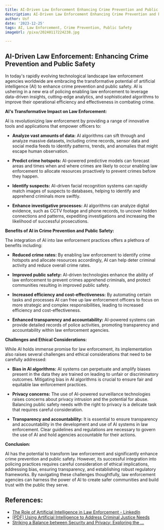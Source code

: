 ```yaml
---
title: AI-Driven Law Enforcement Enhancing Crime Prevention and Public Safety
description: AI-Driven Law Enforcement Enhancing Crime Prevention and Public Safety
author: Usf
date: '2023-12-25'
tags: AI, Law Enforcement, Crime Prevention, Public Safety
imageUrl: /pixa/20240117224238.jpg

---
```

## AI-Driven Law Enforcement: Enhancing Crime Prevention  and Public Safety

In today's rapidly evolving technological landscape law enforcement agencies worldwide  are embracing the transformative potential of artificial intelligence (AI) to enhance crime prevention and public safety. AI is ushering in a new era of policing enabling law enforcement to leverage data-driven insights, cutting-edge analytics, and sophisticated algorithms to improve their operational efficiency and effectiveness in combating crime.

**AI's Transformative Impact on  Law  Enforcement:**

AI is revolutionizing law  enforcement by providing a range of innovative tools and applications that empower officers to:

* **Analyze vast  amounts of  data:** AI algorithms can sift through and  analyze massive datasets, including crime records, sensor data  and social media  feeds to identify patterns, trends, and anomalies that might  escape human observation.

* **Predict crime hotspots:** AI-powered predictive models can  forecast  areas and times when and where  crimes are likely to occur enabling law enforcement to  allocate resources proactively to prevent crimes before they happen.

* **Identify suspects:** AI-driven facial recognition systems can rapidly match images  of suspects to databases, helping  to identify and apprehend criminals more swiftly.

* **Enhance investigative processes:** AI algorithms can  analyze  digital evidence, such as CCTV footage and phone records, to uncover hidden connections and  patterns, expediting investigations and increasing  the likelihood of successful prosecutions.

**Benefits of AI in Crime Prevention and Public  Safety:**

The integration  of AI into law enforcement practices offers a plethora of benefits including:

* **Reduced crime rates:** By enabling law enforcement to identify crime hotspots and allocate resources accordingly, AI can help deter criminal  activity and reduce overall crime rates.

* **Improved public safety:** AI-driven technologies enhance the ability  of law  enforcement to prevent crimes apprehend criminals, and protect communities resulting in improved public safety.

* **Increased efficiency and cost-effectiveness:** By automating certain tasks and processes AI  can free up law enforcement officers to focus on more  strategic and complex responsibilities, leading to increased efficiency and cost-effectiveness.

* **Enhanced transparency and accountability:** AI-powered systems can provide detailed records of police activities,  promoting transparency and accountability within law enforcement agencies.

**Challenges and Ethical Considerations:**

While  AI holds immense promise for law enforcement, its implementation  also raises several challenges and ethical considerations that  need to be carefully addressed:

* **Bias in AI algorithms:** AI systems can perpetuate and amplify biases present in the  data they  are  trained on leading to unfair or discriminatory  outcomes. Mitigating bias in AI algorithms is crucial to  ensure fair and equitable law enforcement practices.

* **Privacy concerns:** The use of AI-powered surveillance technologies raises concerns about privacy intrusion and the potential for abuse. Balancing public safety needs with the right  to privacy is a delicate  task that requires  careful consideration.

* **Transparency and accountability:** It is essential to ensure transparency and  accountability in the development and use of AI systems in law enforcement. Clear guidelines and  regulations are necessary to govern the use of AI and hold agencies accountable for their  actions.

**Conclusion:**

AI  has the potential to transform law enforcement and significantly  enhance crime prevention and public safety. However, its  successful  integration into policing  practices requires careful consideration of ethical implications, addressing bias,  ensuring transparency, and establishing robust regulatory frameworks. By  navigating these challenges thoughtfully, law enforcement  agencies can harness the power of AI to create safer communities and  build  trust with the public they serve.

## References:
- [The Role of Artificial Intelligence in Law Enforcement - LinkedIn](https://www.linkedin.com/pulse/role-artificial-intelligence-law-enforcement-chris-chiancone)
- [[PDF] Using Artificial Intelligence to Address Criminal Justice Needs](https://www.ojp.gov/pdffiles1/nij/252038.pdf)
- [Striking a Balance between Security and Privacy: Exploring the ...](https://dhillemann.medium.com/striking-a-balance-between-security-and-privacy-exploring-the-advantages-and-disadvantages-of-1d411b806b78?source=rss------artificial_intelligence-5)

